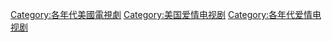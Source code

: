 
[[Category:各年代美國電視劇|Category:各年代美國電視劇]]
[[Category:美国爱情电视剧|Category:美国爱情电视剧]]
[[Category:各年代爱情电视剧|Category:各年代爱情电视剧]]
